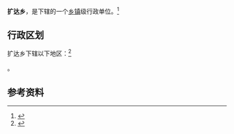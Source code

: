 {{中国乡级行政区|54/21/26/202/000}}

'''扩达乡'''，是{{PRC admin/fullname|54/21/26/202/000|3}}下辖的一个[[乡镇|乡镇]]级行政单位。<ref>{{PRC admin/ref sgc|{{PRC admin/parent|54/21/26/202/000}}}}</ref>

== 行政区划 ==

扩达乡下辖以下地区：<ref>{{PRC admin/ref sgc|54/21/26/202/000}}</ref>

{{PRC admin/children|54/21/26/202/000}}。

== 参考资料 ==

{{reflist}}

{{行政区划小作品}}
{{PRC admin/navcat|54/21/26/202/000}}